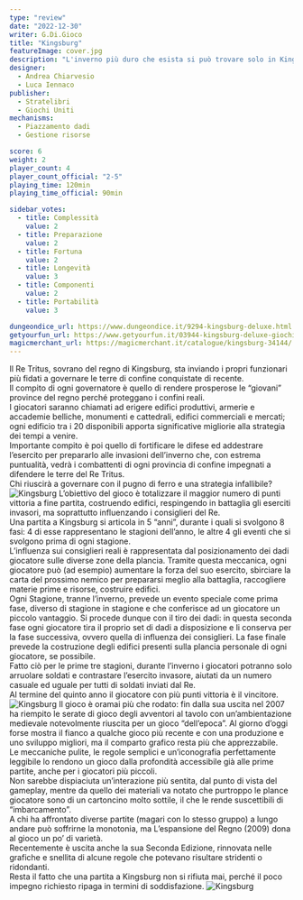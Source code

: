 ```yaml
---
type: "review"
date: "2022-12-30"
writer: G.Di.Gioco
title: "Kingsburg"
featureImage: cover.jpg
description: "L'inverno più duro che esista si può trovare solo in Kingsburg!"
designer:
  - Andrea Chiarvesio
  - Luca Iennaco
publisher:
  - Stratelibri
  - Giochi Uniti
mechanisms:
  - Piazzamento dadi
  - Gestione risorse

score: 6
weight: 2
player_count: 4
player_count_official: "2-5"
playing_time: 120min
playing_time_official: 90min

sidebar_votes:
  - title: Complessità
    value: 2
  - title: Preparazione
    value: 2
  - title: Fortuna
    value: 2
  - title: Longevità
    value: 3
  - title: Componenti
    value: 2
  - title: Portabilità
    value: 3

dungeondice_url: https://www.dungeondice.it/9294-kingsburg-deluxe.html
getyourfun_url: https://www.getyourfun.it/03944-kingsburg-deluxe-giochi-gestionali.html
magicmerchant_url: https://magicmerchant.it/catalogue/kingsburg-34144/
---
```


<Setting>
  Il Re Tritus, sovrano del regno di Kingsburg, sta inviando i propri funzionari
  più fidati a governare le terre di confine conquistate di recente.
  <br />
  Il compito di ogni governatore è quello di rendere prosperose le “giovani”
  province del regno perché proteggano i confini reali.
  <br />
  I giocatori saranno chiamati ad erigere edifici produttivi, armerie e
  accademie belliche, monumenti e cattedrali, edifici commerciali e mercati;
  ogni edificio tra i 20 disponibili apporta significative migliorie alla
  strategia dei tempi a venire.
  <br />
  Importante compito è poi quello di fortificare le difese ed addestrare
  l’esercito per prepararlo alle invasioni dell’inverno che, con estrema
  puntualità, vedrà i combattenti di ogni provincia di confine impegnati a
  difendere le terre del Re Tritus.
  <br />
  Chi riuscirà a governare con il pugno di ferro e una strategia infallibile?
</Setting>

<img src="./game1.jpg" alt="Kingsburg" />

<Rules>
  L’obiettivo del gioco è totalizzare il maggior numero di punti vittoria a fine
  partita, costruendo edifici, respingendo in battaglia gli eserciti invasori,
  ma soprattutto influenzando i consiglieri del Re.
  <br />
  Una partita a Kingsburg si articola in 5 “anni”, durante i quali si svolgono 8
  fasi: 4 di esse rappresentano le stagioni dell’anno, le altre 4 gli eventi che
  si svolgono prima di ogni stagione.
  <br />
  L’influenza sui consiglieri reali è rappresentata dal posizionamento dei dadi
  giocatore sulle diverse zone della plancia. Tramite questa meccanica, ogni
  giocatore può (ad esempio) aumentare la forza del suo esercito, sbirciare la
  carta del prossimo nemico per prepararsi meglio alla battaglia, raccogliere
  materie prime e risorse, costruire edifici.
  <br />
  Ogni Stagione, tranne l’inverno, prevede un evento speciale come prima fase,
  diverso di stagione in stagione e che conferisce ad un giocatore un piccolo
  vantaggio. Si procede dunque con il tiro dei dadi: in questa seconda fase ogni
  giocatore tira il proprio set di dadi a disposizione e li conserva per la fase
  successiva, ovvero quella di influenza dei consiglieri. La fase finale prevede
  la costruzione degli edifici presenti sulla plancia personale di ogni
  giocatore, se possibile.
  <br />
  Fatto ciò per le prime tre stagioni, durante l’inverno i giocatori potranno
  solo arruolare soldati e contrastare l’esercito invasore, aiutati da un numero
  casuale ed uguale per tutti di soldati inviati dal Re.
  <br />
  Al termine del quinto anno il giocatore con più punti vittoria è il vincitore.
</Rules>

<img src="./game2.jpg" alt="Kingsburg" />

<Feedback>
  Il gioco è oramai più che rodato: fin dalla sua uscita nel 2007 ha riempito le
  serate di gioco degli avventori al tavolo con un’ambientazione medievale
  notevolmente riuscita per un gioco “dell’epoca”. Al giorno d’oggi forse mostra
  il fianco a qualche gioco più recente e con una produzione e uno sviluppo
  migliori, ma il comparto grafico resta più che apprezzabile.
  <br />
  Le meccaniche pulite, le regole semplici e un’iconografia perfettamente
  leggibile lo rendono un gioco dalla profondità accessibile già alle prime
  partite, anche per i giocatori più piccoli.
  <br />
  Non sarebbe dispiaciuta un’interazione più sentita, dal punto di vista del
  gameplay, mentre da quello dei materiali va notato che purtroppo le plance
  giocatore sono di un cartoncino molto sottile, il che le rende suscettibili di
  “imbarcamento”.
  <br />
  A chi ha affrontato diverse partite (magari con lo stesso gruppo) a lungo
  andare può soffrirne la monotonia, ma L’espansione del Regno (2009) dona al
  gioco un po’ di varietà.
  <br />
  Recentemente è uscita anche la sua Seconda Edizione, rinnovata nelle grafiche
  e snellita di alcune regole che potevano risultare stridenti o ridondanti.
  <br />
  Resta il fatto che una partita a Kingsburg non si rifiuta mai, perché il poco
  impegno richiesto ripaga in termini di soddisfazione.
</Feedback>

<img src="./game3.jpg" alt="Kingsburg" />
